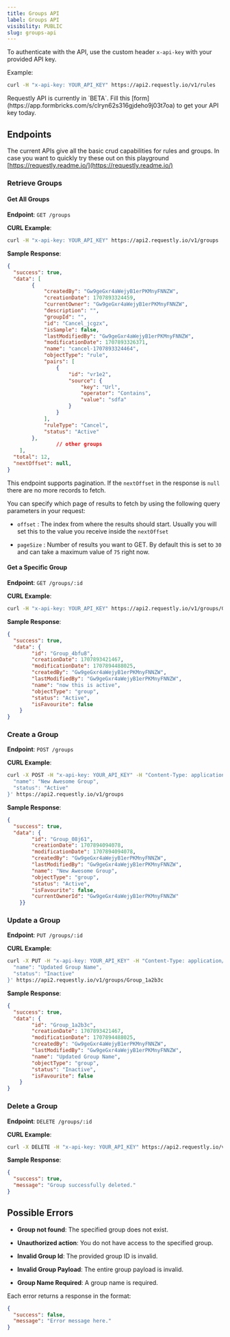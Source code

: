 ```yaml
---
title: Groups API
label: Groups API
visibility: PUBLIC
slug: groups-api
---
```


To authenticate with the API, use the custom header `x-api-key` with your provided API key.

Example:

```bash
curl -H "x-api-key: YOUR_API_KEY" https://api2.requestly.io/v1/rules
```

<Callout type="tip">
  Requestly API is currently in `BETA`. Fill this [form](https://app.formbricks.com/s/clryn62s316gjdeho9j03t7oa) to get your API key today.
</Callout>

## Endpoints

The current APIs give all the basic crud capabilities for rules and groups. In case you want to quickly try these out on this playground [https://requestly.readme.io/](https://requestly.readme.io/)

### **Retrieve Groups**

#### **Get All Groups**

**Endpoint**: `GET /groups`

**CURL Example**:

```bash
curl -H "x-api-key: YOUR_API_KEY" https://api2.requestly.io/v1/groups
```

**Sample Response**:

```json
{
  "success": true,
  "data": [
        {
            "createdBy": "Gw9geGxr4aWejyB1erPKMnyFNNZW",
            "creationDate": 1707893324459,
            "currentOwner": "Gw9geGxr4aWejyB1erPKMnyFNNZW",
            "description": "",
            "groupId": "",
            "id": "Cancel_jcgzx",
            "isSample": false,
            "lastModifiedBy": "Gw9geGxr4aWejyB1erPKMnyFNNZW",
            "modificationDate": 1707893326371,
            "name": "cancel-1707893324464",
            "objectType": "rule",
            "pairs": [
                {
                    "id": "vr1e2",
                    "source": {
                        "key": "Url",
                        "operator": "Contains",
                        "value": "sdfa"
                    }
                }
            ],
            "ruleType": "Cancel",
            "status": "Active"
        },
				// other groups
    ],
  "total": 12,
  "nextOffset": null,
}
```

This endpoint supports pagination. If the `nextOffset` in the response is `null` there are no more records to fetch.

You can specify which page of results to fetch by using the following query parameters in your request:

* `offset` : The index from where the results should start. Usually you will set this to the value you receive inside the `nextOffset`

* `pageSize` : Number of results you want to GET. By default this is set to `30` and can take a maximum value of `75` right now.

#### **Get a Specific Group**

**Endpoint**: `GET /groups/:id`

**CURL Example**:

```bash
curl -H "x-api-key: YOUR_API_KEY" https://api2.requestly.io/v1/groups/Group_1a2b3c
```

**Sample Response**:

```json
{
  "success": true,
  "data": {
        "id": "Group_4bfu8",
        "creationDate": 1707893421467,
        "modificationDate": 1707894488025,
        "createdBy": "Gw9geGxr4aWejyB1erPKMnyFNNZW",
        "lastModifiedBy": "Gw9geGxr4aWejyB1erPKMnyFNNZW",
        "name": "now this is active",
        "objectType": "group",
        "status": "Active",
        "isFavourite": false
    }
}
```

### **Create a Group**

**Endpoint**: `POST /groups`

**CURL Example**:

```bash
curl -X POST -H "x-api-key: YOUR_API_KEY" -H "Content-Type: application/json" -d '{
  "name": "New Awesome Group",
  "status": "Active"
}' https://api2.requestly.io/v1/groups
```

**Sample Response**:

```json
{
  "success": true,
  "data": {
        "id": "Group_08j61",
        "creationDate": 1707894094078,
        "modificationDate": 1707894094078,
        "createdBy": "Gw9geGxr4aWejyB1erPKMnyFNNZW",
        "lastModifiedBy": "Gw9geGxr4aWejyB1erPKMnyFNNZW",
        "name": "New Awesome Group",
        "objectType": "group",
        "status": "Active",
        "isFavourite": false,
        "currentOwnerId": "Gw9geGxr4aWejyB1erPKMnyFNNZW"
    }}
```

### **Update a Group**

**Endpoint**: `PUT /groups/:id`

**CURL Example**:

```bash
curl -X PUT -H "x-api-key: YOUR_API_KEY" -H "Content-Type: application/json" -d '{
  "name": "Updated Group Name",
  "status": "Inactive"
}' https://api2.requestly.io/v1/groups/Group_1a2b3c
```

**Sample Response**:

```json
{
  "success": true,
  "data": {
        "id": "Group_1a2b3c",
        "creationDate": 1707893421467,
        "modificationDate": 1707894488025,
        "createdBy": "Gw9geGxr4aWejyB1erPKMnyFNNZW",
        "lastModifiedBy": "Gw9geGxr4aWejyB1erPKMnyFNNZW",
        "name": "Updated Group Name",
        "objectType": "group",
        "status": "Inactive",
        "isFavourite": false
    }
}
```

### **Delete a Group**

**Endpoint**: `DELETE /groups/:id`

**CURL Example**:

```bash
curl -X DELETE -H "x-api-key: YOUR_API_KEY" https://api2.requestly.io/v1/groups/Group_1a2b3c
```

**Sample Response**:

```json
{
  "success": true,
  "message": "Group successfully deleted."
}
```

## **Possible Errors**

* **Group not found**: The specified group does not exist.

- **Unauthorized action**: You do not have access to the specified group.

* **Invalid Group Id**: The provided group ID is invalid.

- **Invalid Group Payload**: The entire group payload is invalid.

* **Group Name Required**: A group name is required.

Each error returns a response in the format:

```json
{
  "success": false,
  "message": "Error message here."
}
```
